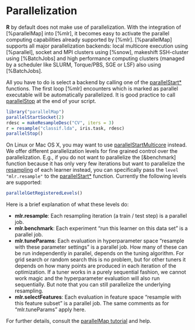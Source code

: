 # Parallelization

**R** by default does not make use of parallelization.
With the integration of [%parallelMap] into [%mlr], it becomes easy to activate the parallel computing capabilities already supported by [%mlr].
[%parallelMap] supports all major parallelization backends: local multicore execution using [%parallel], socket and MPI clusters using [%snow], makeshift SSH-cluster using [%BatchJobs] and high performance computing clusters (managed by a scheduler like SLURM, Torque/PBS, SGE or LSF) also using [%BatchJobs].

All you have to do is select a backend by calling one of the
[parallelStart*](&parallelMap::parallelStart) functions.
The first loop [%mlr] encounters which is marked as parallel executable will be automatically parallelized.
It is good practice to call [parallelStop](&parallelMap::parallelStop) at the end of your script.

```r
library("parallelMap")
parallelStartSocket(2)
rdesc = makeResampleDesc("CV", iters = 3)
r = resample("classif.lda", iris.task, rdesc)
parallelStop()
```

On Linux or Mac OS X, you may want to use
[parallelStartMulticore](&parallelMap::parallelStart) instead.
We offer different parallelization levels for fine grained control over the parallelization.
E.g., if you do not want to parallelize the [&benchmark] function because it has only very few iterations but want to parallelize the [resampling](&resample) of each learner instead,
you can specifically pass the ``level`` `"mlr.resample"` to the [parallelStart*](&parallelMap::parallelStart) function.
Currently the following levels are supported:
```r
parallelGetRegisteredLevels()
```

Here is a brief explanation of what these levels do:

* **mlr.resample**: Each resampling iteration (a train / test step) is a parallel job.
* **mlr.benchmark**: Each experiment "run this learner on this data set" is a parallel job.
* **mlr.tuneParams**: Each evaluation in hyperparameter space "resample with these parameter settings" is a parallel job.
  How many of these can be run independently in parallel, depends on the tuning algorithm.
  For grid search or random search this is
  no problem, but for other tuners it depends on how many points are produced in each iteration
  of the optimization. If a tuner works in a purely sequential fashion, we cannot work magic and the
  hyperparameter evaluation will also run sequentially. But note that you can still parallelize the
  underlying resampling.
* **mlr.selectFeatures**: Each evaluation in feature space "resample with this feature subset" is a parallel job.
  The same comments as for "mlr.tuneParams" apply here.

For further details, consult the
[parallelMap tutorial](https://github.com/berndbischl/parallelMap#parallelmap) and help.
